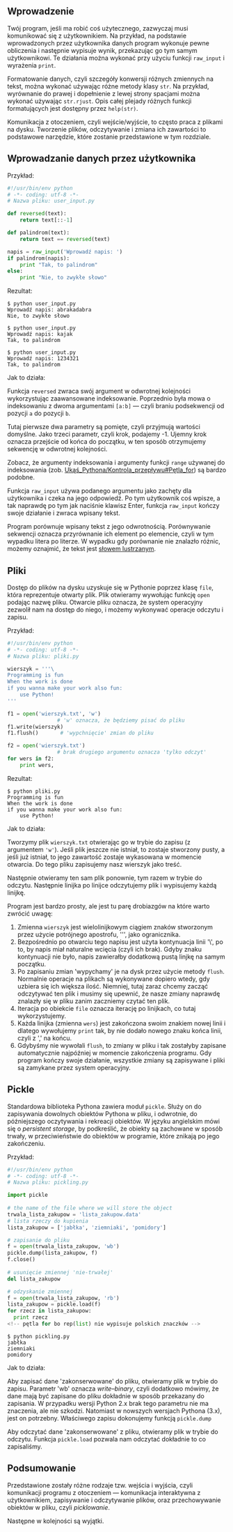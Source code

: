 {{Nawigacja|Ukąś Pythona|[[Ukąś Pythona/Programowanie zorientowane obiektowo|Programowanie zorientowane obiektowo]]|[[Ukąś Pythona/Wyjątki|Wyjątki]]|}}

==Wprowadzenie==
Twój program, jeśli ma robić coś użytecznego, zazwyczaj musi komunikować się z użytkownikiem. Na przykład, na podstawie wprowadzonych przez użytkownika danych program wykonuje pewne obliczenia i następnie wypisuje wynik, przekazując go tym samym użytkownikowi. Te działania można wykonać przy użyciu funkcji <code>raw_input</code> i wyrażenia <code>print</code>.

Formatowanie danych, czyli szczegóły konwersji różnych zmiennych na tekst, można wykonać używając różne metody klasy <code>str</code>.
Na przykład, wyrównanie do prawej i dopełnienie z lewej strony spacjami można wykonać używając <code>str.rjust</code>. Opis całej plejady różnych funkcji formatujących jest dostępny przez <code>help(str)</code>.

Komunikacja z otoczeniem, czyli wejście/wyjście, to często praca z plikami na dysku. Tworzenie plików, odczytywanie i zmiana ich zawartości to podstawowe narzędzie, które zostanie przedstawione w tym rozdziale.

==Wprowadzanie danych przez użytkownika==
Przykład:

<source lang="py">
#!/usr/bin/env python
# -*- coding: utf-8 -*-
# Nazwa pliku: user_input.py

def reversed(text):
    return text[::-1]

def palindrom(text):
    return text == reversed(text)

napis = raw_input('Wprowadź napis: ')
if palindrom(napis):
    print "Tak, to palindrom"
else:
    print "Nie, to zwykłe słowo"
</source>

Rezultat:

<pre>
$ python user_input.py
Wprowadź napis: abrakadabra
Nie, to zwykłe słowo

$ python user_input.py
Wprowadź napis: kajak
Tak, to palindrom

$ python user_input.py
Wprowadź napis: 1234321
Tak, to palindrom
</pre>

Jak to działa:

Funkcja <code>reversed</code> zwraca swój argument w odwrotnej kolejności wykorzystując zaawansowane indeksowanie.
Poprzednio była mowa o indeksowaniu z dwoma argumentami <code>[a:b]</code> &mdash; czyli braniu podsekwencji od pozycji <code>a</code> do pozycji <code>b</code>.

Tutaj pierwsze dwa parametry są pomięte, czyli przyjmują wartości domyślne. Jako trzeci parametr, czyli krok, podajemy -1.
Ujemny krok oznacza przejście od końca do początku, w ten sposób otrzymujemy sekwencję w odwrotnej kolejności.

Zobacz, że argumenty indeksowania i argumenty funkcji
<code>range</code> używanej do indeksowania (zob. [[Ukąś_Pythona/Kontrola_przepływu#Pętla_for]]) są bardzo podobne.

Funkcja <code>raw_input</code> używa podanego argumentu jako zachęty dla użytkownika i czeka na jego odpowiedź. Po tym użytkownik coś wpisze, a tak naprawdę po tym jak naciśnie klawisz Enter, funkcja <code>raw_input</code> kończy swoje działanie i zwraca wpisany tekst.

Program porównuje wpisany tekst z jego odwrotnością. Porównywanie sekwencji oznacza przyrównanie ich element po elemencie, czyli w tym wypadku litera po literze. W wypadku gdy porównanie nie znalazło różnic, możemy oznajmić, że tekst jest [http://pl.wiktionary.org/wiki/palindrom słowem lustrzanym].

<!-- praca domowa pominięta -->

==Pliki==
Dostęp do plików na dysku uzyskuje się w Pythonie poprzez klasę <code>file</code>, która reprezentuje otwarty plik. Plik otwieramy wywołując funkcję <code>open</code> podając nazwę pliku. Otwarcie pliku oznacza, że system operacyjny zezwolił nam na dostęp do niego, i możemy wykonywać operacje odczytu i zapisu.

Przykład:

<source lang='py'>
#!/usr/bin/env python
# -*- coding: utf-8 -*-
# Nazwa pliku: pliki.py

wierszyk = '''\
Programming is fun
When the work is done
if you wanna make your work also fun:
    use Python!
'''

f1 = open('wierszyk.txt', 'w') 
                # 'w' oznacza, że będziemy pisać do pliku
f1.write(wierszyk)
f1.flush()       # 'wypchnięcie' zmian do pliku

f2 = open('wierszyk.txt')
                # brak drugiego argumentu oznacza 'tylko odczyt'
for wers in f2:
    print wers,
</source>

Rezultat:

<pre>
$ python pliki.py
Programming is fun
When the work is done
if you wanna make your work also fun:
    use Python!
</pre>

Jak to działa:

Tworzymy plik <tt>wierszyk.txt</tt> otwierając go w trybie do zapisu (z argumentem <code>'w'</code>). Jeśli plik jeszcze nie istniał, to zostaje stworzony pusty, a jeśli już istniał, to jego zawartość zostaje wykasowana w momencie otwarcia.
Do tego pliku zapisujemy nasz wierszyk jako treść.

Następnie otwieramy ten sam plik ponownie, tym razem w trybie do odczytu. Następnie linijka po linijce odczytujemy plik i wypisujemy każdą linijkę.

Program jest bardzo prosty, ale jest tu parę drobiazgów na które warto zwrócić uwagę:
# Zmienna <code>wierszyk</code> jest wielolinijkowym ciągiem znaków stworzonym przez użycie potrójnego apostrofu, <nowiki>'''</nowiki>, jako ogranicznika.
# Bezpośrednio po otwarciu tego napisu jest użyta kontynuacja linii '\', po to, by napis miał naturalne wcięcia (czyli ich brak). Gdyby znaku kontynuacji nie było, napis zawierałby dodatkową pustą linjkę na samym początku.
# Po zapisaniu zmian 'wypychamy' je na dysk przez użycie metody <code>flush</code>. Normalnie operacje na plikach są wykonywane dopiero wtedy, gdy uzbiera się ich większa ilość. Niemniej, tutaj zaraz chcemy zacząć odczytywać ten plik i musimy się upewnić, że nasze zmiany naprawdę znalazły się w pliku zanim zaczniemy czytać ten plik.
# Iteracja po obiekcie <code>file</code> oznacza iterację po linijkach, co tutaj wykorzystujemy.
# Każda linijka (zmienna <code>wers</code>) jest zakończona swoim znakiem nowej linii i dlatego wywołujemy <code>print</code> tak, by nie dodało nowego znaku końca linii, czyli z ',' na końcu.
# Gdybyśmy nie wywołali <code>flush</code>, to zmiany w pliku i tak zostałyby zapisane automatycznie najpóźniej w momencie zakończenia programu. Gdy program kończy swoje działanie, wszystkie zmiany są zapisywane i pliki są zamykane przez system operacyjny.

==Pickle==
Standardowa biblioteka Pythona zawiera moduł <code>pickle</code>. Służy on do zapisywania dowolnych obiektów Pythona w pliku, i&nbsp;odwrotnie, do późniejszego oczytywania i rekreacji obiektów.
W języku angielskim mówi się o ''persistent storage'', by podkreślić, że obiekty są zachowane w sposób trwały, w przeciwieństwie do obiektów w programie, które znikają po jego zakończeniu.

Przykład:

<source lang='py'>
#!/usr/bin/env python
# -*- coding: utf-8 -*-
# Nazwa pliku: pickling.py

import pickle
 
# the name of the file where we will store the object
trwala_lista_zakupow = 'lista_zakupow.data'
# lista rzeczy do kupienia
lista_zakupow = ['jabłka', 'ziemniaki', 'pomidory']

# zapisanie do pliku
f = open(trwala_lista_zakupow, 'wb')
pickle.dump(lista_zakupow, f)
f.close()
 
# usunięcie zmiennej 'nie-trwałej'
del lista_zakupow

# odzyskanie zmiennej
f = open(trwala_lista_zakupow, 'rb')
lista_zakupow = pickle.load(f)
for rzecz in lista_zakupow:
  print rzecz
<!-- pętla for bo rep(list) nie wypisuje polskich znaczków -->
</source>

<pre>
$ python pickling.py
jabłka
ziemniaki
pomidory
</pre>

Jak to działa:

Aby zapisać dane 'zakonserwowane' do pliku, otwieramy plik w trybie do zapisu. Parametr 'wb' oznacza ''write''&ndash;''binary'', czyli dodatkowo mówimy, że dane mają być zapisane do pliku dokładnie w sposób przekazany do zapisania. W przypadku wersji Python 2.x brak tego parametru nie ma znaczenia, ale nie szkodzi. Natomiast w nowszych wersjach Pythona (3.x), jest on potrzebny. Właściwego zapisu dokonujemy funkcją <code>pickle.dump</code> 

Aby odczytać dane 'zakonserwowane' z pliku, otwieramy plik w trybie do odczytu. Funkcja <code>pickle.load</code> pozwala nam odczytać dokładnie to co zapisaliśmy.

==Podsumowanie==
Przedstawione zostały różne rodzaje tzw. wejścia i wyjścia, czyli komunikacji programu z otoczeniem &mdash; komunikacja interaktywna z użytkownikiem, zapisywanie i odczytywanie plików, oraz przechowywanie obiektów w pliku, czyli ''picklowanie''.

Następne w kolejności są wyjątki. 

{{Nawigacja|Ukąś Pythona|[[Ukąś Pythona/Programowanie zorientowane obiektowo|Programowanie zorientowane obiektowo]]|[[Ukąś Pythona/Wyjątki|Wyjątki]]|}}
